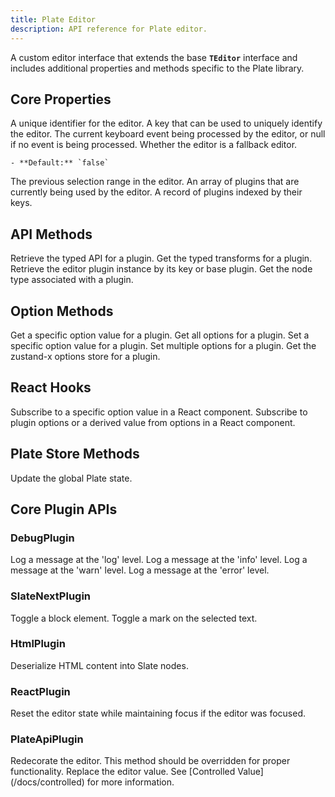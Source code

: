 ```yaml
---
title: Plate Editor
description: API reference for Plate editor.
---
```


A custom editor interface that extends the base **`TEditor`** interface and includes additional properties and methods specific to the Plate library.

## Core Properties

<APIParameters>
  <APIItem name="id" type="any">
    A unique identifier for the editor.
  </APIItem>
  <APIItem name="key" type="any">
    A key that can be used to uniquely identify the editor.
  </APIItem>
  <APIItem name="currentKeyboardEvent" type="KeyboardEventLike | null">
    The current keyboard event being processed by the editor, or null if no event is being processed.
  </APIItem>
  <APIItem name="isFallback" type="boolean">
    Whether the editor is a fallback editor.
    
    - **Default:** `false`
  </APIItem>
  <APIItem name="prevSelection" type="TRange | null">
    The previous selection range in the editor.
  </APIItem>
  <APIItem name="pluginList" type="AnyEditorPlatePlugin[]">
    An array of plugins that are currently being used by the editor.
  </APIItem>
  <APIItem name="plugins" type="Record<string, AnyEditorPlatePlugin>">
    A record of plugins indexed by their keys.
  </APIItem>
</APIParameters>

## API Methods

<APIParameters>
  <APIItem name="getApi" type="<C extends AnyPluginConfig = PluginConfig>(plugin?: WithRequiredKey<C>) => InferApi<C>">
    Retrieve the typed API for a plugin.
  </APIItem>
  <APIItem name="getTransforms" type="<C extends AnyPluginConfig = PluginConfig>(plugin?: WithRequiredKey<C>) => InferTransforms<C>">
    Get the typed transforms for a plugin.
  </APIItem>
  <APIItem name="getPlugin" type="<C extends AnyPluginConfig = PluginConfig>(plugin: WithRequiredKey<C>) => C extends { node: any } ? C : EditorPlatePlugin<C>">
    Retrieve the editor plugin instance by its key or base plugin.
  </APIItem>
  <APIItem name="getType" type="(plugin: WithRequiredKey) => string">
    Get the node type associated with a plugin.
  </APIItem>
</APIParameters>

## Option Methods

<APIParameters>
  <APIItem name="getOption" type="<C extends AnyPluginConfig, K extends keyof InferOptions<C>, F extends InferOptions<C>[K]>(plugin: WithRequiredKey<C>, optionKey: K, ...args: F extends (...args: infer A) => any ? A : never) => F extends (...args: any[]) => infer R ? R : F">
    Get a specific option value for a plugin.
  </APIItem>
  <APIItem name="getOptions" type="<C extends AnyPluginConfig = PluginConfig>(plugin: WithRequiredKey<C>) => InferOptions<C>">
    Get all options for a plugin.
  </APIItem>
  <APIItem name="setOption" type="<C extends AnyPluginConfig, K extends keyof InferOptions<C>>(plugin: WithRequiredKey<C>, optionKey: K, value: InferOptions<C>[K]) => void">
    Set a specific option value for a plugin.
  </APIItem>
  <APIItem name="setOptions" type="<C extends AnyPluginConfig>(plugin: WithRequiredKey<C>, options: Parameters<SetImmerState<InferOptions<C>>>[0] | Partial<InferOptions<C>>) => void">
    Set multiple options for a plugin.
  </APIItem>
  <APIItem name="getOptionsStore" type="<C extends AnyPluginConfig>(plugin: WithRequiredKey<C>) => StoreApi<C['key'], InferOptions<C>>">
    Get the zustand-x options store for a plugin.
  </APIItem>
</APIParameters>

## React Hooks

<APIParameters>
  <APIItem name="useOption" type="<C extends AnyPluginConfig, K extends keyof InferOptions<C>, F extends InferOptions<C>[K], Args extends Parameters<((...args: any[]) => any) & F>>(plugin: WithRequiredKey<C>, optionKey: K, ...args: Args) => F extends (...args: any[]) => any ? ReturnType<F> : F">
    Subscribe to a specific option value in a React component.
  </APIItem>
  <APIItem name="useOptions" type="<C extends AnyPluginConfig, U>(plugin: WithRequiredKey<C>, selector?: (s: InferOptions<C>) => U, equalityFn?: EqualityChecker<U>) => U | InferOptions<C>">
    Subscribe to plugin options or a derived value from options in a React component.
  </APIItem>
</APIParameters>

## Plate Store Methods

<APIParameters>
  <APIItem name="setPlateState" type="<K extends (typeof EXPOSED_STORE_KEYS)[number]>(optionKey: K, value: PlateStoreState[K]) => void">
    Update the global Plate state.
  </APIItem>
</APIParameters>

## Core Plugin APIs

### DebugPlugin

<APIParameters>
  <APIItem name="editor.api.debug.log" type="(...args: any[]) => void">
    Log a message at the 'log' level.
  </APIItem>
  <APIItem name="editor.api.debug.info" type="(...args: any[]) => void">
    Log a message at the 'info' level.
  </APIItem>
  <APIItem name="editor.api.debug.warn" type="(...args: any[]) => void">
    Log a message at the 'warn' level.
  </APIItem>
  <APIItem name="editor.api.debug.error" type="(...args: any[]) => void">
    Log a message at the 'error' level.
  </APIItem>
</APIParameters>

### SlateNextPlugin

<APIParameters>
  <APIItem name="editor.tf.toggle.block" type="(options: ToggleBlockOptions) => void">
    Toggle a block element.
  </APIItem>
  <APIItem name="editor.tf.toggle.mark" type="(options: ToggleMarkOptions) => void">
    Toggle a mark on the selected text.
  </APIItem>
</APIParameters>

### HtmlPlugin

<APIParameters>
  <APIItem name="editor.api.html.deserialize" type="(options: { element: HTMLElement }) => TDescendant[]">
    Deserialize HTML content into Slate nodes.
  </APIItem>
</APIParameters>

### ReactPlugin

<APIParameters>
  <APIItem name="editor.tf.reset" type="() => void">
    Reset the editor state while maintaining focus if the editor was focused.
  </APIItem>
</APIParameters>

### PlateApiPlugin

<APIParameters>
  <APIItem name="editor.api.redecorate" type="() => void">
    Redecorate the editor. This method should be overridden for proper functionality.
  </APIItem>
</APIParameters>

<APIParameters>
  <APIItem name="editor.tf.setValue" type="(value: Value) => void">
    Replace the editor value. See [Controlled Value](/docs/controlled) for more information.
  </APIItem>
</APIParameters>
